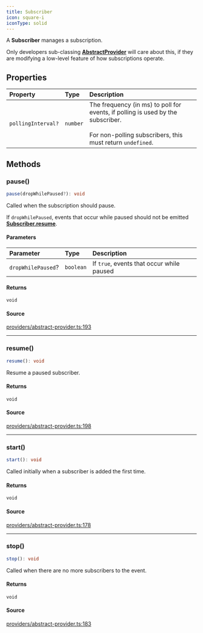 ```yaml
---
title: Subscriber
icon: square-i
iconType: solid
---
```


A **Subscriber** manages a subscription.

Only developers sub-classing [**AbstractProvider**](/content/classes/AbstractProvider) will care about this, if they are
modifying a low-level feature of how subscriptions operate.

## Properties

| Property | Type | Description |
| :------ | :------ | :------ |
| `pollingInterval?` | `number` | The frequency (in ms) to poll for events, if polling is used by the subscriber.<br /><br />For non-polling subscribers, this must return `undefined`. |

## Methods

### pause()

```ts
pause(dropWhilePaused?): void
```

Called when the subscription should pause.

If `dropWhilePaused`, events that occur while paused should not be emitted
[**Subscriber.resume**](/content/interfaces/Subscriber#resume).

#### Parameters

| Parameter | Type | Description |
| :------ | :------ | :------ |
| `dropWhilePaused`? | `boolean` | If `true`, events that occur while paused |

#### Returns

`void`

#### Source

[providers/abstract-provider.ts:193](https://github.com/dominant-strategies/quais.js/blob/3fde6763235c7029b19260e352cfa6956f8b8444/src/providers/abstract-provider.ts#L193)

***

### resume()

```ts
resume(): void
```

Resume a paused subscriber.

#### Returns

`void`

#### Source

[providers/abstract-provider.ts:198](https://github.com/dominant-strategies/quais.js/blob/3fde6763235c7029b19260e352cfa6956f8b8444/src/providers/abstract-provider.ts#L198)

***

### start()

```ts
start(): void
```

Called initially when a subscriber is added the first time.

#### Returns

`void`

#### Source

[providers/abstract-provider.ts:178](https://github.com/dominant-strategies/quais.js/blob/3fde6763235c7029b19260e352cfa6956f8b8444/src/providers/abstract-provider.ts#L178)

***

### stop()

```ts
stop(): void
```

Called when there are no more subscribers to the event.

#### Returns

`void`

#### Source

[providers/abstract-provider.ts:183](https://github.com/dominant-strategies/quais.js/blob/3fde6763235c7029b19260e352cfa6956f8b8444/src/providers/abstract-provider.ts#L183)
